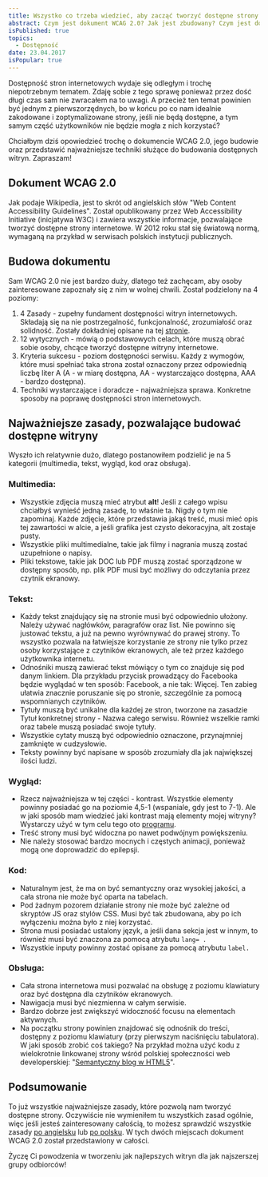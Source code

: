 ```yaml
---
title: Wszystko co trzeba wiedzieć, aby zacząć tworzyć dostępne strony internetowe
abstract: Czym jest dokument WCAG 2.0? Jak jest zbudowany? Czym jest dostępność? Jak tworzyć dostępne strony internetowe? Wszystkiego dowiesz się z tego wpisu!
isPublished: true
topics:
  - Dostępność
date: 23.04.2017
isPopular: true
---
```


Dostępność stron internetowych wydaje się odległym i trochę niepotrzebnym tematem. Zdaję sobie z tego sprawę ponieważ przez dość długi czas sam nie zwracałem na to uwagi. A przecież ten temat powinien być jednym z pierwszorzędnych, bo w końcu po co nam idealnie zakodowane i zoptymalizowane strony, jeśli nie będą dostępne, a tym samym część użytkowników nie będzie mogła z nich korzystać?

Chciałbym dziś opowiedzieć trochę o dokumencie WCAG 2.0, jego budowie oraz przedstawić najważniejsze techniki służące do budowania dostępnych witryn. Zapraszam!

## Dokument WCAG 2.0

Jak podaje Wikipedia, jest to skrót od angielskich słów "Web Content Accessibility Guidelines". Został opublikowany przez Web Accessibility Initiative (inicjatywa W3C) i zawiera wszystkie informacje, pozwalające tworzyć dostępne strony internetowe. W 2012 roku stał się światową normą, wymaganą na przykład w serwisach polskich instytucji publicznych.

## Budowa dokumentu

Sam WCAG 2.0 nie jest bardzo duży, dlatego też zachęcam, aby osoby zainteresowane zapoznały się z nim w wolnej chwili. Został podzielony na 4 poziomy:

1. 4 Zasady - zupełny fundament dostępności witryn internetowych. Składają się na nie postrzegalność, funkcjonalność, zrozumiałość oraz solidność. Zostały dokładniej opisane na tej [stronie](https://www.w3.org/TR/UNDERSTANDING-WCAG20/intro.html).
2. 12 wytycznych - mówią o podstawowych celach, które muszą obrać sobie osoby, chcące tworzyć dostępne witryny internetowe.
3. Kryteria sukcesu - poziom dostępności serwisu. Każdy z wymogów, które musi spełniać taka strona został oznaczony przez odpowiednią liczbę liter A (A - w miarę dostępna, AA - wystarczająco dostępna, AAA - bardzo dostępna).
4. Techniki wystarczające i doradcze - najważniejsza sprawa. Konkretne sposoby na poprawę dostępności stron internetowych.

## Najważniejsze zasady, pozwalające budować dostępne witryny

Wyszło ich relatywnie dużo, dlatego postanowiłem podzielić je na 5 kategorii (multimedia, tekst, wygląd, kod oraz obsługa).

### Multimedia:

- Wszystkie zdjęcia muszą mieć atrybut **alt**! Jeśli z całego wpisu chciałbyś wynieść jedną zasadę, to właśnie ta. Nigdy o tym nie zapominaj. Każde zdjęcie, które przedstawia jakąś treść, musi mieć opis tej zawartości w alcie, a jeśli grafika jest czysto dekoracyjna, alt zostaje pusty.
- Wszystkie pliki multimedialne, takie jak filmy i nagrania muszą zostać uzupełnione o napisy.
- Pliki tekstowe, takie jak DOC lub PDF muszą zostać sporządzone w dostępny sposób, np. plik PDF musi być możliwy do odczytania przez czytnik ekranowy.

### Tekst:

- Każdy tekst znajdujący się na stronie musi być odpowiednio ułożony. Należy używać nagłówków, paragrafów oraz list. Nie powinno się justować tekstu, a już na pewno wyrównywać do prawej strony. To wszystko pozwala na łatwiejsze korzystanie ze strony nie tylko przez osoby korzystające z czytników ekranowych, ale też przez każdego użytkownika internetu.
- Odnośniki muszą zawierać tekst mówiący o tym co znajduje się pod danym linkiem. Dla przykładu przycisk prowadzący do Facebooka będzie wyglądać w ten sposób: Facebook, a nie tak: Więcej. Ten zabieg ułatwia znacznie poruszanie się po stronie, szczególnie za pomocą wspomnianych czytników.
- Tytuły muszą być unikalne dla każdej ze stron, tworzone na zasadzie Tytuł konkretnej strony - Nazwa całego serwisu. Również wszelkie ramki oraz tabele muszą posiadać swoje tytuły.
- Wszystkie cytaty muszą być odpowiednio oznaczone, przynajmniej zamknięte w cudzysłowie.
- Teksty powinny być napisane w sposób zrozumiały dla jak największej ilości ludzi.

### Wygląd:

- Rzecz najważniejsza w tej części - kontrast. Wszystkie elementy powinny posiadać go na poziomie 4,5-1 (wspaniale, gdy jest to 7-1). Ale w jaki sposób mam wiedzieć jaki kontrast mają elementy mojej witryny? Wystarczy użyć w tym celu tego oto [programu](https://www.paciellogroup.com/resources/contrastanalyser/).
- Treść strony musi być widoczna po nawet podwójnym powiększeniu.
- Nie należy stosować bardzo mocnych i częstych animacji, ponieważ mogą one doprowadzić do epilepsji.

### Kod:

- Naturalnym jest, że ma on być semantyczny oraz wysokiej jakości, a cała strona nie może być oparta na tabelach.
- Pod żadnym pozorem działanie strony nie może być zależne od skryptów JS oraz stylów CSS. Musi być tak zbudowana, aby po ich wyłączeniu można było z niej korzystać.
- Strona musi posiadać ustalony język, a jeśli dana sekcja jest w innym, to również musi być znaczona za pomocą atrybutu `lang= .`
- Wszystkie inputy powinny zostać opisane za pomocą atrybutu `label.`

### Obsługa:

- Cała strona internetowa musi pozwalać na obsługę z poziomu klawiatury oraz być dostępna dla czytników ekranowych.
- Nawigacja musi być niezmienna w całym serwisie.
- Bardzo dobrze jest zwiększyć widoczność focusu na elementach aktywnych.
- Na początku strony powinien znajdować się odnośnik do treści, dostępny z poziomu klawiatury (przy pierwszym naciśnięciu tabulatora). W jaki sposób zrobić coś takiego? Na przykład można użyć kodu z wielokrotnie linkowanej strony wśród polskiej społeczności web developerskiej: "[Semantyczny blog w HTML5](http://tutorials.comandeer.pl/html5-blog.html#dostepnosc)".

## Podsumowanie

To już wszystkie najważniejsze zasady, które pozwolą nam tworzyć dostępne strony. Oczywiście nie wymieniłem tu wszystkich zasad ogólnie, więc jeśli jesteś zainteresowany całością, to możesz sprawdzić wszystkie zasady [po angielsku](https://www.w3.org/TR/WCAG20/) lub [po polsku](http://fdc.org.pl/wcag2/). W tych dwóch miejscach dokument WCAG 2.0 został przedstawiony w całości.

Życzę Ci powodzenia w tworzeniu jak najlepszych witryn dla jak najszerszej grupy odbiorców!

